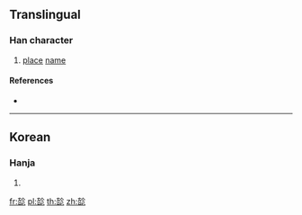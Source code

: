 ==Translingual==

===Han character===
{{Han char|rn=70|rad=方|as=09|sn=13|four=|GGTT86=YWUX|GGTT98=YWUX|canj=YYRP|ids=⿱於⿰口匕}}

# [[place]] [[name]]

====References====
* {{Han ref|kx=0484.221|dj=0846.220|hdz=32183.101|uh=65D5|ud=26069}}

----

==Korean==

===Hanja===
{{ko-hanja|hangeul=엇|eumhun=|rv=eot|mr=ŏt|y=es}}

# {{defn|lang=ko|sort=方09}}

[[fr:旕]]
[[pl:旕]]
[[th:旕]]
[[zh:旕]]